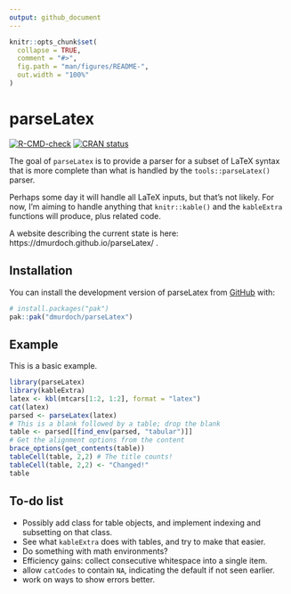 ```yaml
---
output: github_document
---
```


<!-- README.md is generated from README.Rmd. Please edit that file -->

```r
knitr::opts_chunk$set(
  collapse = TRUE,
  comment = "#>",
  fig.path = "man/figures/README-",
  out.width = "100%"
)
```

# parseLatex

<!-- badges: start -->
[![R-CMD-check](https://github.com/dmurdoch/parseLatex/actions/workflows/R-CMD-check.yaml/badge.svg)](https://github.com/dmurdoch/parseLatex/actions/workflows/R-CMD-check.yaml)
[![CRAN status](https://www.r-pkg.org/badges/version/parseLatex)](https://CRAN.R-project.org/package=parseLatex)
<!-- badges: end -->

The goal of `parseLatex` is to provide a parser for a subset of
LaTeX syntax that is more complete than what is handled by the
`tools::parseLatex()` parser.  

Perhaps some day it will handle all LaTeX inputs, but that's not
likely.  For now, I'm aiming to handle anything that `knitr::kable()` 
and the `kableExtra` functions will produce, plus related code.

A website describing the current state is here:  https://dmurdoch.github.io/parseLatex/ .

## Installation

You can install the development version of parseLatex from [GitHub](https://github.com/) with:

``` r
# install.packages("pak")
pak::pak("dmurdoch/parseLatex")
```

## Example

This is a basic example.

```r
library(parseLatex)
library(kableExtra)
latex <- kbl(mtcars[1:2, 1:2], format = "latex")
cat(latex)
parsed <- parseLatex(latex)
# This is a blank followed by a table; drop the blank
table <- parsed[[find_env(parsed, "tabular")]]
# Get the alignment options from the content
brace_options(get_contents(table))
tableCell(table, 2,2) # The title counts!
tableCell(table, 2,2) <- "Changed!"
table
```

## To-do list

- Possibly add class for table objects, and implement
  indexing and subsetting on that class.
- See what `kableExtra` does with tables, and try to make that
easier.
- Do something with math environments?
- Efficiency gains:  collect consecutive whitespace into a single
item. 
- allow `catCodes` to contain `NA`, indicating the default if
not seen earlier.
- work on ways to show errors better.
